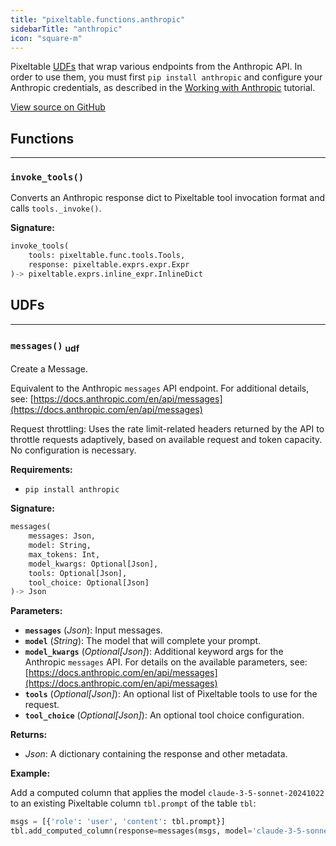 ```yaml
---
title: "pixeltable.functions.anthropic"
sidebarTitle: "anthropic"
icon: "square-m"
---
```


Pixeltable [UDFs](https://pixeltable.readme.io/docs/user-defined-functions-udfs) that wrap various endpoints from the Anthropic API. In order to use them, you must first `pip install anthropic` and configure your Anthropic credentials, as described in the [Working with Anthropic](https://pixeltable.readme.io/docs/working-with-anthropic) tutorial.


<a href="https://github.com/pixeltable/pixeltable/blob/v0.4.17/pixeltable/functions/anthropic.py#L0" target="_blank">View source on GitHub</a>

## Functions


---

### `invoke_tools()`

Converts an Anthropic response dict to Pixeltable tool invocation format and calls `tools._invoke()`.


**Signature:**

```python
invoke_tools(
    tools: pixeltable.func.tools.Tools,
    response: pixeltable.exprs.expr.Expr
)-> pixeltable.exprs.inline_expr.InlineDict
```

## UDFs


---

### `messages()` <sub>udf</sub>

Create a Message.


Equivalent to the Anthropic `messages` API endpoint. For additional details, see: [https://docs.anthropic.com/en/api/messages](https://docs.anthropic.com/en/api/messages)

Request throttling: Uses the rate limit-related headers returned by the API to throttle requests adaptively, based on available request and token capacity. No configuration is necessary.

**Requirements:**

- `pip install anthropic`


**Signature:**

```python
messages(
    messages: Json,
    model: String,
    max_tokens: Int,
    model_kwargs: Optional[Json],
    tools: Optional[Json],
    tool_choice: Optional[Json]
)-> Json
```

**Parameters:**

- **`messages`** (*Json*): Input messages.
- **`model`** (*String*): The model that will complete your prompt.
- **`model_kwargs`** (*Optional[Json]*): Additional keyword args for the Anthropic `messages` API. For details on the available parameters, see: [https://docs.anthropic.com/en/api/messages](https://docs.anthropic.com/en/api/messages)
- **`tools`** (*Optional[Json]*): An optional list of Pixeltable tools to use for the request.
- **`tool_choice`** (*Optional[Json]*): An optional tool choice configuration.

**Returns:**

- *Json*: A dictionary containing the response and other metadata.



**Example:**

Add a computed column that applies the model `claude-3-5-sonnet-20241022` to an existing Pixeltable column `tbl.prompt` of the table `tbl`:
```python
msgs = [{'role': 'user', 'content': tbl.prompt}]
tbl.add_computed_column(response=messages(msgs, model='claude-3-5-sonnet-20241022'))
```

